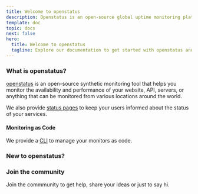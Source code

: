 ```yaml
---
title: Welcome to openstatus
description: Openstatus is an open-source global uptime monitoring platform that offers a status page and monitoring as code.
template: doc
topic: docs
next: false
hero:
  title: Welcome to openstatus
  tagline: Explore our documentation to get started with openstatus and start monitoring your services.
---
```



### What is openstatus?

[openstatus](https://www.openstatus.dev) is an open-source synthetic monitoring tool that helps you monitor the availability and performance of your website, API, servers, or anything that can be monitored from various locations around the world.

We also provide [status pages](/tutorial/how-to-create-status-page) to keep your users informed about the status of your services.

#### Monitoring as Code

We provide a [CLI](/tutorial/get-started-with-openstatus-cli) to manage your monitors as code.

### New to openstatus?


<CardGrid >
    <LinkCard title="Concepts"   href="/concept/getting-started/" description="Read about the concept behind OpenStatus" />
    <LinkCard title="Tutorials"  href="/tutorial/getting-started/" description="Read our tutorials to learn how to use OpenStatus" />
    <LinkCard title="Guides"  href="/guides/getting-started/" description="Some useful guides about openstatus" />
    <LinkCard title="Help"  href="/help/support/" description="Need help?" />
</CardGrid>


### Join the community

Join the commmunity to get help, share your ideas or just to say hi.

<CardGrid>
<LinkCard href="https://bsky.app/profile/openstatus.dev" title="Bluesky" />
<LinkCard href="https://www.openstatus.dev/discord" title="Discord"/>
<LinkCard href="https://www.openstatus.dev/github" title="GitHub"/>

</CardGrid>
